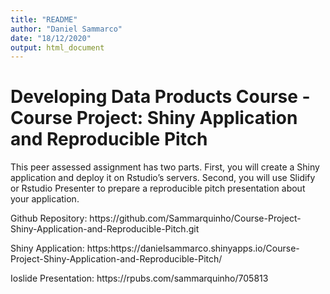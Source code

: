 ---
title: "README"
author: "Daniel Sammarco"
date: "18/12/2020"
output: html_document
---

# Developing Data Products Course - Course Project: Shiny Application and Reproducible Pitch

This peer assessed assignment has two parts. First, you will create a Shiny application and deploy it on Rstudio's servers. Second, you will use Slidify or Rstudio Presenter to prepare a reproducible pitch presentation about your application.

Github Repository: https://github.com/Sammarquinho/Course-Project-Shiny-Application-and-Reproducible-Pitch.git

Shiny Application: https:https://danielsammarco.shinyapps.io/Course-Project-Shiny-Application-and-Reproducible-Pitch/

Ioslide Presentation: https://rpubs.com/sammarquinho/705813


